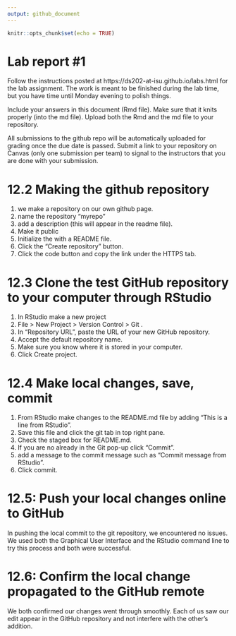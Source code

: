 ```yaml
---
output: github_document
---
```


<!-- README.md is generated from README.Rmd. Please edit the README.Rmd file -->


```r
knitr::opts_chunk$set(echo = TRUE)
```

# Lab report #1

Follow the instructions posted at https://ds202-at-isu.github.io/labs.html for the lab assignment. The work is meant to be finished during the lab time, but you have time until Monday evening to polish things.

Include your answers in this document (Rmd file). Make sure that it knits properly (into the md file). Upload both the Rmd and the md file to your repository.  

All submissions to the github repo will be automatically uploaded for grading once the due date is passed.
Submit a link to your repository on Canvas (only one submission per team) to signal to the instructors that you are done with your submission.


# 12.2 Making the github repository
1. we make a repository on our own github page.
2. name the repository "myrepo"
3. add a description (this will appear in the readme file).
4. Make it public
5. Initialize the  with a README file.
6. Click the "Create repository" button.
7. Click the code button and copy the link under the HTTPS tab.

# 12.3 Clone the test GitHub repository to your computer through RStudio

1. In RStudio make a new project
2. File > New Project > Version Control > Git .
3.  In “Repository URL”, paste the URL of your new GitHub repository.
4. Accept the default repository name.
5. Make sure you know where it is stored in your computer.
6. Click Create project.

# 12.4 Make local changes, save, commit
1. From RStudio make changes to the README.md file by adding “This is a line from RStudio”.
2. Save this file and click the git tab in top right pane.
3.  Check the staged box for README.md.
4. If you are no already in the Git pop-up click "Commit".
5. add a message to the commit message such as "Commit message from RStudio".
5. Click commit.

# 12.5: Push your local changes online to GitHub
In pushing the local commit to the git repository, we encountered no issues. We used both the Graphical User Interface and the RStudio command line to try this process and both were successful.

# 12.6: Confirm the local change propagated to the GitHub remote
We both confirmed our changes went through smoothly. Each of us saw our edit appear in the GitHub repository and not interfere with the other's addition.

